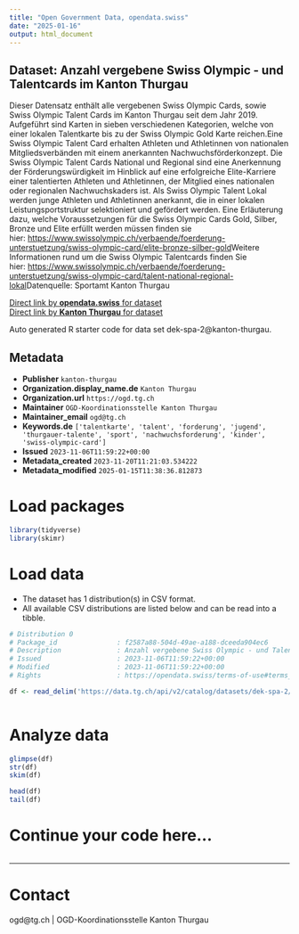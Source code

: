 ```yaml
---
title: "Open Government Data, opendata.swiss"
date: "2025-01-16"
output: html_document
---
```


## Dataset: Anzahl vergebene Swiss Olympic - und Talentcards im Kanton Thurgau

Dieser Datensatz enthält alle vergebenen Swiss Olympic Cards, sowie Swiss Olympic Talent Cards im Kanton Thurgau seit dem Jahr 2019. Aufgeführt sind Karten in sieben verschiedenen Kategorien, welche von einer lokalen Talentkarte bis zu der Swiss Olympic Gold Karte reichen.Eine Swiss Olympic Talent Card erhalten Athleten und Athletinnen von nationalen Mitgliedsverbänden mit einem anerkannten Nachwuchsförderkonzept. Die Swiss Olympic Talent Cards National und Regional sind eine Anerkennung der Förderungswürdigkeit im Hinblick auf eine erfolgreiche Elite-Karriere einer talentierten Athleten und Athletinnen, der Mitglied eines nationalen oder regionalen Nachwuchskaders ist. Als Swiss Olympic Talent Lokal werden junge Athleten und Athletinnen anerkannt, die in einer lokalen Leistungsportstruktur selektioniert und gefördert werden. Eine Erläuterung dazu, welche Voraussetzungen für die Swiss Olympic Cards Gold, Silber, Bronze und Elite erfüllt werden müssen finden sie hier: [https://www.swissolympic.ch/verbaende/foerderung-unterstuetzung/swiss-olympic-card/elite-bronze-silber-gold](https://www.swissolympic.ch/verbaende/foerderung-unterstuetzung/swiss-olympic-card/elite-bronze-silber-gold)Weitere Informationen rund um die Swiss Olympic Talentcards finden Sie hier: [https://www.swissolympic.ch/verbaende/foerderung-unterstuetzung/swiss-olympic-card/talent-national-regional-lokal](https://www.swissolympic.ch/verbaende/foerderung-unterstuetzung/swiss-olympic-card/talent-national-regional-lokal)Datenquelle: Sportamt Kanton Thurgau

[Direct link by **opendata.swiss** for dataset](https://opendata.swiss/de/dataset/anzahl-vergebene-swiss-olympic-und-talentcards-im-kanton-thurgau)<br>
[Direct link by **Kanton Thurgau** for dataset](https://data.tg.ch/explore/dataset/dek-spa-2/)

Auto generated R starter code for data set dek-spa-2@kanton-thurgau.

## Metadata

- **Publisher** `kanton-thurgau`
- **Organization.display_name.de** `Kanton Thurgau`
- **Organization.url** `https://ogd.tg.ch`
- **Maintainer** `OGD-Koordinationsstelle Kanton Thurgau`
- **Maintainer_email** `ogd@tg.ch`
- **Keywords.de** `['talentkarte', 'talent', 'forderung', 'jugend', 'thurgauer-talente', 'sport', 'nachwuchsforderung', 'kinder', 'swiss-olympic-card']`
- **Issued** `2023-11-06T11:59:22+00:00`
- **Metadata_created** `2023-11-20T11:21:03.534222`
- **Metadata_modified** `2025-01-15T11:38:36.812873`


# Load packages

```r

library(tidyverse)
library(skimr)

```

# Load data

-   The dataset has 1 distribution(s) in CSV format.
-   All available CSV distributions are listed below and can be read into a tibble.

```r

# Distribution 0
# Package_id               : f2587a88-504d-49ae-a188-dceeda904ec6
# Description              : Anzahl vergebene Swiss Olympic - und Talentcards im Kanton Thurgau (csv)
# Issued                   : 2023-11-06T11:59:22+00:00
# Modified                 : 2023-11-06T11:59:22+00:00
# Rights                   : https://opendata.swiss/terms-of-use#terms_by

df <- read_delim('https://data.tg.ch/api/v2/catalog/datasets/dek-spa-2/exports/csv?use_labels=true')



```

# Analyze data

```r

glimpse(df)
str(df)
skim(df)

head(df)
tail(df)

```

# Continue your code here...

```r

```

------------------------------------------------------------------------

# Contact

ogd@tg.ch | OGD-Koordinationsstelle Kanton Thurgau
